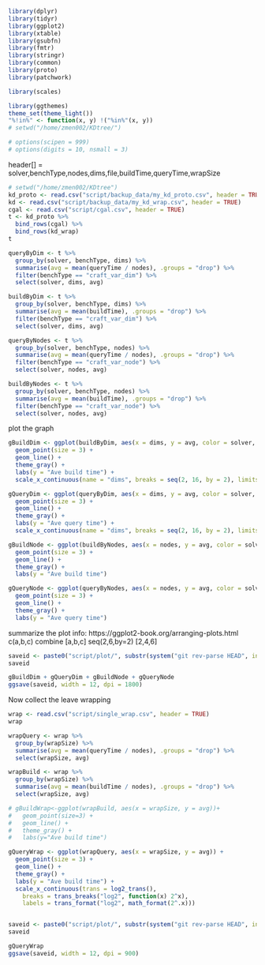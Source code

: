  
```r
library(dplyr)
library(tidyr)
library(ggplot2)
library(xtable)
library(gsubfn)
library(fmtr)
library(stringr)
library(common)
library(proto)
library(patchwork)

library(scales)

library(ggthemes)
theme_set(theme_light())
"%!in%" <- function(x, y) !("%in%"(x, y))
# setwd("/home/zmen002/KDtree/")

# options(scipen = 999)
# options(digits = 10, nsmall = 3)
```
header[] = solver,benchType,nodes,dims,file,buildTime,queryTime,wrapSize

```R
# setwd("/home/zmen002/KDtree")
kd_proto <- read.csv("script/backup_data/my_kd_proto.csv", header = TRUE)
kd <- read.csv("script/backup_data/my_kd_wrap.csv", header = TRUE)
cgal <- read.csv("script/cgal.csv", header = TRUE)
t <- kd_proto %>%
  bind_rows(cgal) %>%
  bind_rows(kd_wrap)
t
```

 
```R
queryByDim <- t %>%
  group_by(solver, benchType, dims) %>%
  summarise(avg = mean(queryTime / nodes), .groups = "drop") %>%
  filter(benchType == "craft_var_dim") %>%
  select(solver, dims, avg)

buildByDim <- t %>%
  group_by(solver, benchType, dims) %>%
  summarise(avg = mean(buildTime), .groups = "drop") %>%
  filter(benchType == "craft_var_dim") %>%
  select(solver, dims, avg)

queryByNodes <- t %>%
  group_by(solver, benchType, nodes) %>%
  summarise(avg = mean(queryTime / nodes), .groups = "drop") %>%
  filter(benchType == "craft_var_node") %>%
  select(solver, nodes, avg)

buildByNodes <- t %>%
  group_by(solver, benchType, nodes) %>%
  summarise(avg = mean(buildTime), .groups = "drop") %>%
  filter(benchType == "craft_var_node") %>%
  select(solver, nodes, avg)
```

plot the graph
```R
gBuildDim <- ggplot(buildByDim, aes(x = dims, y = avg, color = solver, shape = solver)) +
  geom_point(size = 3) +
  geom_line() +
  theme_gray() +
  labs(y = "Ave build time") +
  scale_x_continuous(name = "dims", breaks = seq(2, 16, by = 2), limits = c(2, 16))

gQueryDim <- ggplot(queryByDim, aes(x = dims, y = avg, color = solver, shape = solver)) +
  geom_point(size = 3) +
  geom_line() +
  theme_gray() +
  labs(y = "Ave query time") +
  scale_x_continuous(name = "dims", breaks = seq(2, 16, by = 2), limits = c(2, 16))

gBuildNode <- ggplot(buildByNodes, aes(x = nodes, y = avg, color = solver, shape = solver)) +
  geom_point(size = 3) +
  geom_line() +
  theme_gray() +
  labs(y = "Ave build time")

gQueryNode <- ggplot(queryByNodes, aes(x = nodes, y = avg, color = solver, shape = solver)) +
  geom_point(size = 3) +
  geom_line() +
  theme_gray() +
  labs(y = "Ave query time")
```

summarize the plot info: https://ggplot2-book.org/arranging-plots.html
c(a,b,c) combine [a,b,c]
seq(2,6,by=2) [2,4,6]

```R
saveid <- paste0("script/plot/", substr(system("git rev-parse HEAD", intern = TRUE), 0, 7), ".jpg")
saveid

gBuildDim + gQueryDim + gBuildNode + gQueryNode
ggsave(saveid, width = 12, dpi = 1800)
```

Now collect the leave wrapping
```R
wrap <- read.csv("script/single_wrap.csv", header = TRUE)
wrap

wrapQuery <- wrap %>%
  group_by(wrapSize) %>%
  summarise(avg = mean(queryTime / nodes), .groups = "drop") %>%
  select(wrapSize, avg)

wrapBuild <- wrap %>%
  group_by(wrapSize) %>%
  summarise(avg = mean(buildTime / nodes), .groups = "drop") %>%
  select(wrapSize, avg)

# gBuildWrap<-ggplot(wrapBuild, aes(x = wrapSize, y = avg))+
#   geom_point(size=3) +
#   geom_line() +
#   theme_gray() +
#   labs(y="Ave build time")

gQueryWrap <- ggplot(wrapQuery, aes(x = wrapSize, y = avg)) +
  geom_point(size = 3) +
  geom_line() +
  theme_gray() +
  labs(y = "Ave build time") +
  scale_x_continuous(trans = log2_trans(),
    breaks = trans_breaks("log2", function(x) 2^x),
    labels = trans_format("log2", math_format(2^.x)))


saveid <- paste0("script/plot/", substr(system("git rev-parse HEAD", intern = TRUE), 0, 7), "wrap.png")
saveid

gQueryWrap
ggsave(saveid, width = 12, dpi = 900)
```
